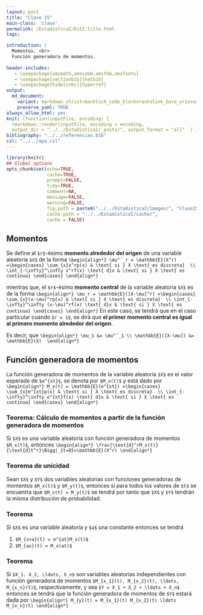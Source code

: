 ```yaml
---
layout: post
title: "Clase 15"
main-class: 'clase'
permalink: /EstadisticaI/EstI:title.html
tags:

introduction: |
  Momentos. <br>
  Función generadora de momentos.
  
header-includes:
   - \usepackage{amsmath,amssymb,amsthm,amsfonts}
   - \usepackage[sectionbib]{natbib}
   - \usepackage[hidelinks]{hyperref}
output:
  md_document:
    variant: markdown_strict+backtick_code_blocks+autolink_bare_uris+ascii_identifiers+tex_math_single_backslash
    preserve_yaml: TRUE
always_allow_html: yes   
knit: (function(inputFile, encoding) {
  rmarkdown::render(inputFile, encoding = encoding,
  output_dir = "../../EstadisticaI/_posts/", output_format = "all"  ) })
bibliography: "../../referencias.bib"
csl: "../../apa.csl"
---
```


```r
library(knitr)
## Global options
opts_chunk$set(echo=TRUE,
               cache=TRUE,
               prompt=FALSE,
               tidy=TRUE,
               comment=NA,
               message=FALSE,
               warning=FALSE,
               fig.path = paste0("../../EstadisticaI/images/", "Clase15"),
               cache.path = "../../EstadisticaI/cache/",
               cache = FALSE)

```

## Momentos
Se define al `$r$`-ésimo **momento alrededor del origen** de una variable aleatoria `$X$` de la forma
`\begin{align*}
\mu^´_r = \mathbb{E}(X^r) =\begin{cases} \sum_{x}x^rp(x) & \text{ si } X \text{ es discreta}  \\
\int_{-\infty}^\infty x^rf(x) \text{ d}x & \text{ si } X \text{ es continua} \end{cases}
\end{align*}`

mientras que, el `$r$`-ésimo **momento central** de la variable aleatoria `$X$` es de la forma
`\begin{align*}
\mu_r = \mathbb{E}([X-\mu]^r) =\begin{cases} \sum_{x}(x-\mu)^rp(x) & \text{ si } X \text{ es discreta}  \\
\int_{-\infty}^\infty (x-\mu)^rf(x) \text{ d}x & \text{ si } X \text{ es continua} \end{cases}
\end{align*}`
En este caso, se tendrá que en el caso particular cuando `$r = 1$`, se dirá que **el primer momento central es igual al primero momento alrededor del origen**.

Es decir, que
`\begin{align*}
\mu_1 &= \mu^´_1 \\
\mathbb{E}([X-\mu]) &= \mathbb{E}(X) 
\end{align*}`

## Función generadora de momentos
La función generadora de momentos de la variable aleatoria `$X$` es el valor esperado de `$e^{xt}$`, se denota por `$M_x(t)$` y está dado por
`\begin{align*}
M_x(t) = \mathbb{E}(e^{xt}) =\begin{cases} \sum_{x}e^{xt}p(x) & \text{ si } X \text{ es discreta}  \\
\int_{-\infty}^\infty e^{xt}f(x) \text{ d}x & \text{ si } X \text{ es continua} \end{cases}
\end{align*}`

### Teorema: Cálculo de momentos a partir de la función generadora de momentos
Si `$X$` es una variable aleatoria con función generadora de momentos `$M_x(t)$`, entonces
`\begin{align*}
\frac{\text{d}^rM_x(t)}{\text{d}t^r}\Bigg|_{t=0}=\mathbb{E}(X^r)
\end{align*}`

### Teorema de unicidad
Sean `$X$` y `$Y$` dos variables aleatorias con funciones generadoras de momentos `$M_x(t)$` y `$M_y(t)$`, entonces si para todos los valores de `$t$` se encuentra que `$M_x(t) = M_y(t)$` se tendrá por tanto que `$X$` y `$Y$` tendrán la misma distribución de probabilidad.

### Teorema
Si `$X$` es una variable aleatoria y `$a$` una constante entonces se tendrá

1. `$M_{x+a}(t) = e^{at}M_x(t)$`
2. `$M_{ax}(t) = M_x(at)$`

### Teorema
Si `$X_1. X_2, \ldots, X_n$` son variables aleatorias independientes con función generadora de momentos `$M_{x_1}(t), M_{x_2}(t), \ldots, M_{x_n}(t)$`, respectivamente, y sea `$Y = X_1 + X_2 + \ldots + X_n$` entonces se tendrá que la función generadora de momentos de `$Y$` estará dada por
`\begin{align*}
M_{y}(t) = M_{x_1}(t) M_{x_2}(t) \ldots M_{x_n}(t)
\end{align*}`
